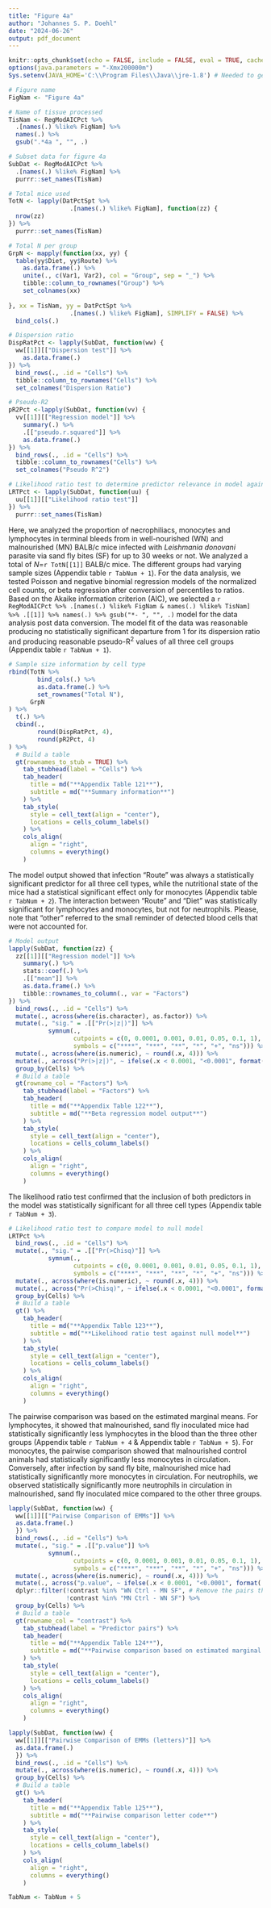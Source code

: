 ```yaml
---
title: "Figure 4a"
author: "Johannes S. P. Doehl"
date: "2024-06-26"
output: pdf_document
---
```


~~~{=comment}
# Setup
~~~
```r
knitr::opts_chunk$set(echo = FALSE, include = FALSE, eval = TRUE, cache = TRUE, dev = "png", warning = FALSE, message = FALSE, fig.pos = "H", out.extra = "")
options(java.parameters = "-Xmx200000m")
Sys.setenv(JAVA_HOME='C:\\Program Files\\Java\\jre-1.8') # Needed to get around loading error of rJava
```

```r
# Figure name
FigNam <- "Figure 4a"

# Name of tissue processed
TisNam <- RegModAICPct %>%
  .[names(.) %like% FigNam] %>%
  names(.) %>%
  gsub(".*4a ", "", .)

# Subset data for figure 4a
SubDat <- RegModAICPct %>%
  .[names(.) %like% FigNam] %>%
  purrr::set_names(TisNam)

# Total mice used
TotN <- lapply(DatPctSpt %>%
                 .[names(.) %like% FigNam], function(zz) {
  nrow(zz)
}) %>%
  purrr::set_names(TisNam)

# Total N per group
GrpN <- mapply(function(xx, yy) {
  table(yy$Diet, yy$Route) %>%
    as.data.frame(.) %>%
    unite(., c(Var1, Var2), col = "Group", sep = "_") %>%
    tibble::column_to_rownames("Group") %>%
    set_colnames(xx)
  
}, xx = TisNam, yy = DatPctSpt %>%
                 .[names(.) %like% FigNam], SIMPLIFY = FALSE) %>%
  bind_cols(.)

# Dispersion ratio
DispRatPct <- lapply(SubDat, function(ww) {
  ww[[1]][["Dispersion test"]] %>%
    as.data.frame(.)
}) %>%
  bind_rows(., .id = "Cells") %>%
  tibble::column_to_rownames("Cells") %>%
  set_colnames("Dispersion Ratio")

# Pseudo-R2
pR2Pct <-lapply(SubDat, function(vv) {
  vv[[1]][["Regression model"]] %>%
    summary(.) %>%
    .[["pseudo.r.squared"]] %>%
    as.data.frame(.)
}) %>%
  bind_rows(., .id = "Cells") %>%
  tibble::column_to_rownames("Cells") %>%
  set_colnames("Pseudo R^2")

# Likelihood ratio test to determine predictor relevance in model against null model
LRTPct <- lapply(SubDat, function(uu) {
  uu[[1]][["Likelihood ratio test"]]
}) %>%
  purrr::set_names(TisNam)
```

Here, we analyzed the proportion of necrophiliacs, monocytes and lymphocytes in terminal bleeds from in well-nourished (WN) and malnourished (MN) BALB/c mice infected with *Leishmania donovani* parasite via sand fly bites (SF) for up to 30 weeks or not. We analyzed a total of *N*=`r TotN[[1]]` BALB/c mice. The different groups had varying sample sizes (Appendix table `r TabNum + 1`). For the data analysis, we tested Poisson and negative binomial regression models of the normalized cell counts, or beta regression after conversion of percentiles to ratios. Based on the Akaike information criterion (AIC), we selected a `r RegModAICPct %>% .[names(.) %like% FigNam & names(.) %like% TisNam] %>% .[[1]] %>% names(.) %>% gsub("*- ", "", .)` model for the data analysis post data conversion. The model fit of the data was reasonable producing no statistically significant departure from 1 for its dispersion ratio and producing reasonable pseudo-R^2^ values of all three cell groups (Appendix table `r TabNum + 1`). 

```r
# Sample size information by cell type
rbind(TotN %>%
        bind_cols(.) %>%
        as.data.frame(.) %>%
        set_rownames("Total N"),
      GrpN
) %>%
  t(.) %>%
  cbind(.,
        round(DispRatPct, 4),
        round(pR2Pct, 4)
) %>%
  # Build a table
  gt(rownames_to_stub = TRUE) %>%
    tab_stubhead(label = "Cells") %>%
    tab_header(
      title = md("**Appendix Table 121**"),
      subtitle = md("**Summary information**")
    ) %>%
    tab_style(
      style = cell_text(align = "center"),
      locations = cells_column_labels()
    ) %>%
    cols_align(
      align = "right",
      columns = everything()
    )
```

The model output showed that infection "Route" was always a statistically significant predictor for all three cell types, while the nutritional state of the mice had a statistical significant effect only for monocytes (Appendix table `r TabNum + 2`). The interaction between "Route" and "Diet" was statistically significant for lymphocytes and monocytes, but not for neutrophils. Please, note that "other" referred to the small reminder of detected blood cells that were not accounted for.

```r
# Model output
lapply(SubDat, function(zz) {
  zz[[1]][["Regression model"]] %>%
    summary(.) %>%
    stats::coef(.) %>%
    .[["mean"]] %>%
    as.data.frame(.) %>%
    tibble::rownames_to_column(., var = "Factors")
}) %>%
  bind_rows(., .id = "Cells") %>%
  mutate(., across(where(is.character), as.factor)) %>%
  mutate(., "sig." = .[["Pr(>|z|)"]] %>%
           symnum(.,
                  cutpoints = c(0, 0.0001, 0.001, 0.01, 0.05, 0.1, 1),
                  symbols = c("****", "***", "**", "*", "+", "ns"))) %>%
  mutate(., across(where(is.numeric), ~ round(.x, 4))) %>%
  mutate(., across("Pr(>|z|)", ~ ifelse(.x < 0.0001, "<0.0001", format(.x, scientific = FALSE)))) %>%
  group_by(Cells) %>%
  # Build a table
  gt(rowname_col = "Factors") %>%
    tab_stubhead(label = "Factors") %>%
    tab_header(
      title = md("**Appendix Table 122**"),
      subtitle = md("**Beta regression model output**")
    ) %>%
    tab_style(
      style = cell_text(align = "center"),
      locations = cells_column_labels()
    ) %>%
    cols_align(
      align = "right",
      columns = everything()
    )
```

The likelihood ratio test confirmed that the inclusion of both predictors in the model was statistically significant for all three cell types (Appendix table `r TabNum + 3`).

```r
# Likelihood ratio test to compare model to null model
LRTPct %>% 
  bind_rows(., .id = "Cells") %>%
  mutate(., "sig." = .[["Pr(>Chisq)"]] %>%
           symnum(.,
                  cutpoints = c(0, 0.0001, 0.001, 0.01, 0.05, 0.1, 1),
                  symbols = c("****", "***", "**", "*", "+", "ns"))) %>%
  mutate(., across(where(is.numeric), ~ round(.x, 4))) %>%
  mutate(., across("Pr(>Chisq)", ~ ifelse(.x < 0.0001, "<0.0001", format(.x, scientific = FALSE)))) %>%
  group_by(Cells) %>%
  # Build a table
  gt() %>%
    tab_header(
      title = md("**Appendix Table 123**"),
      subtitle = md("**Likelihood ratio test against null model**")
    ) %>%
    tab_style(
      style = cell_text(align = "center"),
      locations = cells_column_labels()
    ) %>%
    cols_align(
      align = "right",
      columns = everything()
    )
```

The pairwise comparison was based on the estimated marginal means. For lymphocytes, it showed that malnourished, sand fly inoculated mice had statistically significantly less lymphocytes in the blood than the three other groups (Appendix table `r TabNum + 4` & Appendix table `r TabNum + 5`). For monocytes, the pairwise comparison showed that malnourished control animals had statistically significantly less monocytes in circulation. Conversely, after infection by sand fly bite, malnourished mice had statistically significantly more monocytes in circulation. For neutrophils, we observed statistically significantly more neutrophils in circulation in malnourished, sand fly inoculated mice compared to the other three groups.

```r
lapply(SubDat, function(ww) {
  ww[[1]][["Pairwise Comparison of EMMs"]] %>%
  as.data.frame(.) 
  }) %>%
  bind_rows(., .id = "Cells") %>%
  mutate(., "sig." = .[["p.value"]] %>%
           symnum(.,
                  cutpoints = c(0, 0.0001, 0.001, 0.01, 0.05, 0.1, 1),
                  symbols = c("****", "***", "**", "*", "+", "ns"))) %>%
  mutate(., across(where(is.numeric), ~ round(.x, 4))) %>%
  mutate(., across("p.value", ~ ifelse(.x < 0.0001, "<0.0001", format(.x, scientific = FALSE)))) %>%
  dplyr::filter(!contrast %in% "WN Ctrl - MN SF", # Remove the pairs that are of no interest
                !contrast %in% "MN Ctrl - WN SF") %>%
  group_by(Cells) %>%
  # Build a table
  gt(rowname_col = "contrast") %>%
    tab_stubhead(label = "Predictor pairs") %>%
    tab_header(
      title = md("**Appendix Table 124**"),
      subtitle = md("**Pairwise comparison based on estimated marginal means**")
    ) %>%
    tab_style(
      style = cell_text(align = "center"),
      locations = cells_column_labels()
    ) %>%
    cols_align(
      align = "right",
      columns = everything()
    )
```

```r
lapply(SubDat, function(ww) {
  ww[[1]][["Pairwise Comparison of EMMs (letters)"]] %>%
  as.data.frame(.) 
  }) %>%
  bind_rows(., .id = "Cells") %>%
  mutate(., across(where(is.numeric), ~ round(.x, 4))) %>%
  group_by(Cells) %>%
  # Build a table
  gt() %>%
    tab_header(
      title = md("**Appendix Table 125**"),
      subtitle = md("**Pairwise comparison letter code**")
    ) %>%
    tab_style(
      style = cell_text(align = "center"),
      locations = cells_column_labels()
    ) %>%
    cols_align(
      align = "right",
      columns = everything()
    )
```


```r
TabNum <- TabNum + 5
```
